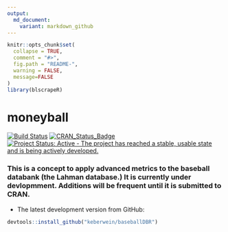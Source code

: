 ```yaml
---
output:
  md_document:
    variant: markdown_github
---
```


<!-- README.md is generated from README.Rmd. Please edit that file -->

```r
knitr::opts_chunk$set(
  collapse = TRUE,
  comment = "#>",
  fig.path = "README-",
  warning = FALSE,
  message=FALSE
)
library(blscrapeR)
```
# moneyball
[![Build Status](https://travis-ci.org/keberwein/moneyball.png?branch=master)](https://travis-ci.org/keberwein/baseballDBR)
[![CRAN_Status_Badge](http://www.r-pkg.org/badges/version/moneyball)](http://www.r-pkg.org/badges/version/baseballDBR)
[![Project Status: Active - The project has reached a stable, usable state and is being actively developed.](http://www.repostatus.org/badges/latest/concept.svg)](http://www.repostatus.org/#concept)

### This is a concept to apply advanced metrics to the baseball databank (the Lahman database.) It is currently under devlopmment. Additions will be frequent until it is submitted to CRAN.

* The latest development version from GitHub:

```r
devtools::install_github("keberwein/baseballDBR")
```



